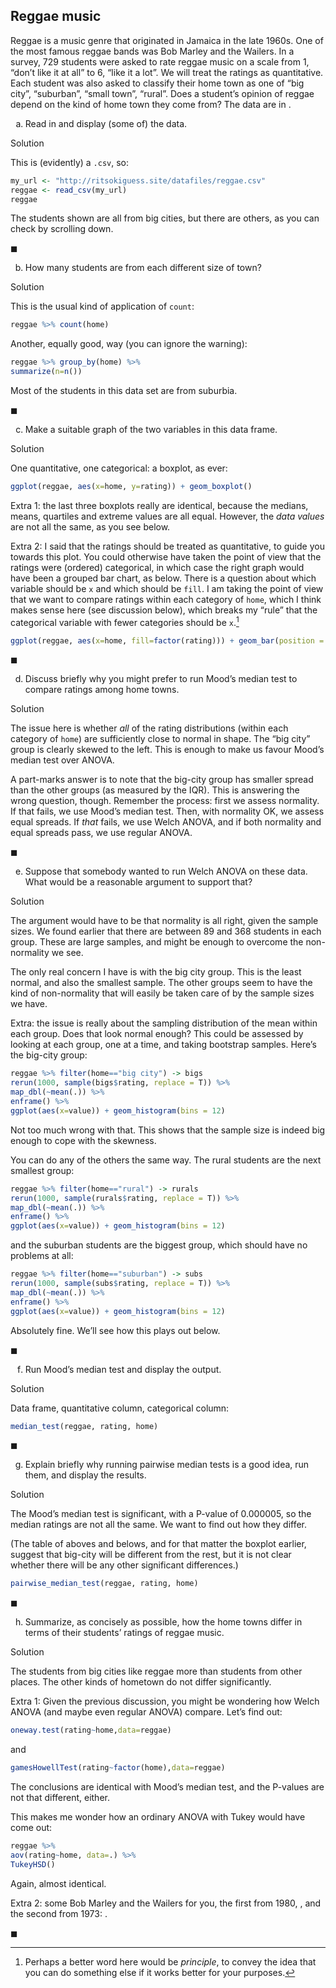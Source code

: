 ## Reggae music

 Reggae is a music genre that originated in Jamaica in the late 1960s. One of the most famous reggae bands was Bob Marley and the Wailers. 
In a survey, 729 students were asked to rate reggae music on a scale from 1, "don't like it at all" to 6, "like it a lot". 
We will treat the ratings as quantitative.
Each student was also asked to classify their home town as one of "big city", "suburban", "small town", "rural". Does a student's opinion of reggae depend on the kind of home town they come from? The data are in \url{http://ritsokiguess.site/datafiles/reggae.csv}.



(a) Read in and display (some of) the data.

Solution


This is (evidently) a `.csv`, so:

```r
my_url <- "http://ritsokiguess.site/datafiles/reggae.csv"
reggae <- read_csv(my_url)
reggae
```

The students shown are all from big cities, but there are others, as you can check by scrolling down.


$\blacksquare$


(b) How many students are from each different size of town?

Solution


This is the usual kind of application of `count`:

```r
reggae %>% count(home)
```

Another, equally good, way (you can ignore the warning):

```r
reggae %>% group_by(home) %>% 
summarize(n=n())
```

Most of the students in this data set are from suburbia.


$\blacksquare$


(c) Make a suitable graph of the two variables in this data frame. 

Solution


One quantitative, one categorical: a boxplot, as ever:

```r
ggplot(reggae, aes(x=home, y=rating)) + geom_boxplot()
```

Extra 1: the last three boxplots really are identical, because the medians, means, quartiles and extreme values are all equal. However, the *data values* are not all the same, as you see below.

Extra 2: I said that the ratings should be treated as quantitative, to guide you towards this plot. 
You could otherwise have taken the point of view that the ratings were (ordered) categorical, in which case the right graph would have been a grouped bar chart, as below. 
There is a question about which variable should be `x` and which should be `fill`. 
I am taking the point of view that we want to compare ratings within each category of `home`, which I think makes sense here (see discussion below), which breaks my "rule" that the categorical variable with fewer categories should be `x`.^[Perhaps a better word here would be *principle*, to convey the idea that you can do something else if it works better for your purposes.] 

```r
ggplot(reggae, aes(x=home, fill=factor(rating))) + geom_bar(position = "dodge")
```



$\blacksquare$


(d) Discuss briefly why you might prefer to run Mood's median test to compare ratings among home towns.

Solution


The issue here is whether *all* of the rating distributions (within each category of `home`) are sufficiently close to normal in shape.
The "big city" group is clearly skewed to the left. This is enough to make us favour Mood's median test over ANOVA. 

A part-marks answer is to note that the big-city group has smaller spread than the other groups (as measured by the IQR). This is answering the wrong question, though. 
Remember the process: first we assess normality. If that fails, we use Mood's median test. Then, with normality OK, we assess equal spreads. If *that* fails, we use Welch ANOVA, and if both normality and equal spreads pass, we use regular ANOVA. 


$\blacksquare$


(e) Suppose that somebody wanted to run Welch ANOVA on these data. What would be a reasonable argument to support that?

Solution


The argument would have to be that normality is all right, given the sample sizes. We found earlier that there are between 89 and 368 students in each group. These are large samples, and might be enough to overcome the non-normality we see. 

The only real concern I have is with the big city group. This is the least normal, and also the smallest sample. The other groups seem to have the kind of non-normality that will easily be taken care of by the sample sizes we have. 

Extra: the issue is really about the sampling distribution of the mean within each group. Does that look normal enough? This could be assessed by looking at each group, one at a time, and taking bootstrap samples. Here's the big-city group:

```r
reggae %>% filter(home=="big city") -> bigs
rerun(1000, sample(bigs$rating, replace = T)) %>% 
map_dbl(~mean(.)) %>% 
enframe() %>% 
ggplot(aes(x=value)) + geom_histogram(bins = 12)
```

Not too much wrong with that. This shows that the sample size is indeed big enough to cope with the skewness. 

You can do any of the others the same way. The rural students are the next smallest group:

```r
reggae %>% filter(home=="rural") -> rurals
rerun(1000, sample(rurals$rating, replace = T)) %>% 
map_dbl(~mean(.)) %>% 
enframe() %>% 
ggplot(aes(x=value)) + geom_histogram(bins = 12)
```

and the suburban students are the biggest group, which should have no problems at all:

```r
reggae %>% filter(home=="suburban") -> subs
rerun(1000, sample(subs$rating, replace = T)) %>% 
map_dbl(~mean(.)) %>% 
enframe() %>% 
ggplot(aes(x=value)) + geom_histogram(bins = 12)
```

Absolutely fine. We'll see how this plays out below.


$\blacksquare$


(f) Run Mood's median test and display the output.

Solution


Data frame, quantitative column, categorical column:

```r
median_test(reggae, rating, home)
```


$\blacksquare$


(g) Explain briefly why running pairwise median tests is a good idea, run them, and display the results.

Solution


The Mood's median test is significant, with a P-value of 0.000005, so the median ratings are not all the same. We want to find out how they differ. 

(The table of aboves and belows, and for that matter the boxplot earlier, suggest that big-city will be different from the rest, but it is not clear whether there will be any other significant differences.)



```r
pairwise_median_test(reggae, rating, home)
```


$\blacksquare$


(h) Summarize, as concisely as possible, how the home towns differ in terms of their students' ratings of reggae music.

Solution


The students from big cities like reggae more than students from other places. The other kinds of hometown do not differ significantly.

Extra 1: Given the previous discussion, you might be wondering how Welch ANOVA (and maybe even regular ANOVA) compare. Let's find out:

```r
oneway.test(rating~home,data=reggae)
```
and

```r
gamesHowellTest(rating~factor(home),data=reggae)
```

The conclusions are identical with Mood's median test, and the P-values are not that different, either. 

This makes me wonder how an ordinary ANOVA with Tukey would have come out:

```r
reggae %>% 
aov(rating~home, data=.) %>% 
TukeyHSD()
```

Again, almost identical.

Extra 2: some Bob Marley and the Wailers for you, the first from 1980, \url{https://www.youtube.com/watch?v=RhJ0q7X3DLM}, and the second from 1973: \url{https://www.youtube.com/watch?v=rf8GjhXvOjU}.


$\blacksquare$
















